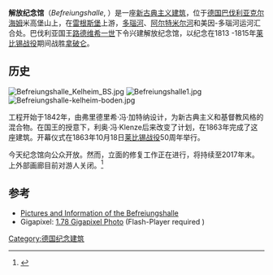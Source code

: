 {{Infobox building
| name                = 解放纪念馆
| image               = Befreiungshalle Hall of Liberation Kelheim.jpg
| map_type            = Germany
| latd                = 48
| latm                = 55
| lats                = 06
| latNS               = N
| longd               = 11
| longm               = 51
| longs               = 38
| longEW              = E
| architectural_style = 新古典主义
| location_city       = 克尔海姆
| location_country    = 德国
| iso_region          = DE
| coordinates_display = no
| client              = 巴伐利亚国王路德维希一世
| architect           = 弗里德里希·冯·加特纳<br> 利奥·冯·Klenze
}}
'''解放纪念馆'''（''Befreiungshalle'', {{IPA-de|bəˈfʀaɪ̯ʊŋsˌhalə|lang}}）是一座[[新古典主义建筑|新古典主义建筑]]，位于[[德国|德国]][[巴伐利亚|巴伐利亚]][[克尔海姆|克尔海姆]]米高堡山上，在[[雷根斯堡|雷根斯堡]]上游，[[多瑙河|多瑙河]]、[[阿尔特米尔河|阿尔特米尔河]]和美因-多瑙河运河汇合处。巴伐利亚国王[[路德维希一世_(巴伐利亚)|路德维希一世]]下令兴建解放纪念馆，以纪念在1813 -1815年[[莱比锡战役|莱比锡战役]]期间战胜[[拿破仑|拿破仑]]。

== 历史 ==
[[Image:Befreiungshalle_Kelheim_BS.jpg|thumb]]
[[Image:Befreiungshalle1.jpg|thumb]]
[[Image:Befreiungshalle-kelheim-boden.jpg|thumb]]

工程开始于1842年，由弗里德里希·冯·加特纳设计，为新古典主义和基督教风格的混合物。在国王的授意下，利奥·冯·Klenze后来改变了计划，在1863年完成了这座建筑。开幕仪式在1863年10月18日[[莱比锡战役|莱比锡战役]]50周年举行。

今天纪念馆向公众开放。然而，立面的修复工作正在进行，将持续至2017年末。上外部画廊目前对游人关闭。<ref>{{Cite web |url=http://www.schloesser.bayern.de/englisch/palace/objects/kelheim.htm |title=存档副本 |access-date=2016-06-29 |archive-date=2018-09-28 |archive-url=https://web.archive.org/web/20180928020251/https://www.schloesser.bayern.de/englisch/palace/objects/kelheim.htm |dead-url=no }}</ref>

== 参考 ==
<references />
*[https://web.archive.org/web/20110203231920/http://www.everyfoto.com/index.php/english/Photos/Travel-Photos/Europe/Germany/Befreiungshalle/ Pictures and Information of the Befreiungshalle]
* Gigapixel: [http://kelheim360.de/befreiungshalle 1.78 Gigapixel Photo]{{dead link|date=十月 2017 |bot=InternetArchiveBot }} (Flash-Player required )
{{coord|48|55|06|N|11|51|38|E|region:DE-BY_type:landmark|display=no}}
[[Category:德国纪念建筑|Category:德国纪念建筑]]